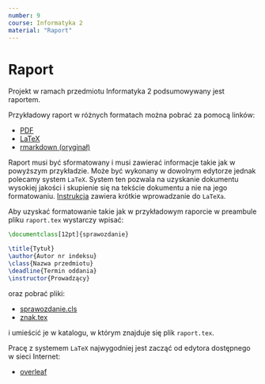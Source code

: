 ```yaml
---
number: 9
course: Informatyka 2
material: "Raport"
---
```


# Raport

Projekt w ramach przedmiotu Informatyka 2 podsumowywany jest raportem.

Przykładowy raport w różnych formatach można pobrać za pomocą linków:

- [PDF](https://github.com/ccfd/report-template/blob/auto/pdf/info2.pdf?raw=true)
- [LaTeX](https://github.com/ccfd/report-template/archive/auto/latex.zip)
- [rmarkdown (oryginał)](https://github.com/ccfd/report-template/archive/master.zip)

Raport musi być sformatowany i musi zawierać informacje takie jak w powyższym przykładzie.
Może być wykonany w dowolnym edytorze jednak polecamy system `LaTeX`.
System ten pozwala na uzyskanie dokumentu wysokiej jakości i skupienie się na tekście dokumentu a nie na jego formatowaniu.
[Instrukcja](http://ccfd.github.io/courses/info3_lab_5.html) zawiera krótkie wprowadzanie do `LaTeXa`.

Aby uzyskać formatowanie takie jak w przykładowym raporcie w preambule pliku `raport.tex` wystarczy wpisać:
```.tex
\documentclass[12pt]{sprawozdanie}

\title{Tytuł}
\author{Autor nr indeksu}
\class{Nazwa przedmiotu}
\deadline{Termin oddania}
\instructor{Prowadzący}
```
oraz pobrać pliki:

- [sprawozdanie.cls](https://github.com/ccfd/report-template/blob/master/sprawozdanie.cls)
- [znak.tex](https://github.com/ccfd/report-template/blob/master/znak.tex)

i umieścić je w katalogu, w którym znajduje się plik `raport.tex`.

Pracę z systemem `LaTeX` najwygodniej jest zacząć od edytora dostępnego w sieci Internet:

- [overleaf](https://www.overleaf.com)

